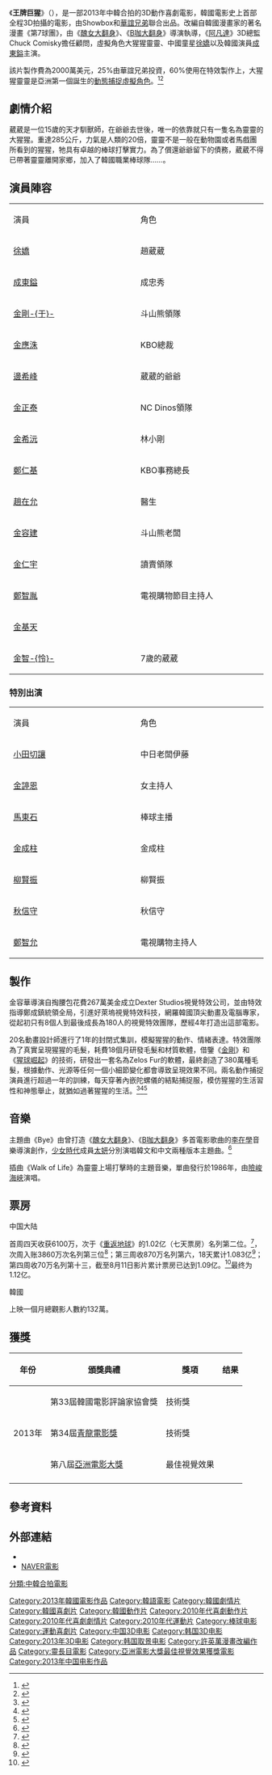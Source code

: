 {{NoteTA
|T=zh-tw:王牌巨猩;zh-cn:大明猩;zh-hk:超級巨猩3D
|1=zh-tw:王牌巨猩;zh-cn:大明猩;zh-hk:超級巨猩3D
|2=zh-tw:葳葳;zh-cn:薇薇;zh-hk:薇薇
|3=zh-tw:B咖大翻身;zh-cn:国家代表;zh-hk:五個跳雪的少年
}}
{{Infobox Film
|片名        = 王牌巨猩
|電影原名    = {{lang|en|'''''MR. GO'''''}}
|圖像        = Mr .GO.jpg
|圖像說明    = 中國大陸版海報
|導演        = [[金容華|金容華]]
|監製        = 
|製片        = 
|編劇        = {{ubl|金容華|金中賢|金賢哲}}
|劇本        = 
|故事        = 
|原著        = [[許英萬|許英萬]]《第7球團》
|旁白        = 
|統籌        = 
|主演        = {{ubl|[[徐嬌|徐嬌]]|[[成東鎰|成東鎰]]}}
|分級        = 
|副標題      = 
|主題曲      =
|片頭曲      = 
|片尾曲      = 
|配樂        =
|攝影        = 
|剪輯        = 
|製片商      = Dexter Films
|發行商      = Showbox<br />[[華誼兄弟|華誼兄弟]]
|上映日期    = {{flagicon|KOR}}2013年7月17日<br />{{flagicon|PRC}}2013年7月18日<br />{{flagicon|SIN}} 2013年7月25日<br />{{flagicon|MYS}}{{flagicon|THA}}2013年8月1日<br />{{flagicon|TWN}}2013年8月9日<br />{{flagicon|HKG}}2013年8月22日<br />{{flagicon|JPN}}2014年5月24日
|發行日期    =
|片長        = 132分鐘
|產地        = {{KOR}}<br />{{CHNMLD}}
|語言        = [[韓語|韓語]]、[[華語|華語]]、[[日語|日語]]
|官方網站    = 
|預算        = 
|票房        = 
|前集        = 
|續集        = 
|中國大陸片名= 大明猩
|香港片名    = 超級巨猩3D
|新馬片名    = 
|台灣片名    = 王牌巨猩
|sarft_id    = <!-- 公映許可號碼 -->
|amg_id      = <!-- AMG（All Media Guide）ID -->
|imdb_id     = <!-- IMDB（互聯網電影數據庫）ID -->
}}

《'''王牌巨猩'''》（{{lang-en|'''''MR. GO'''''}}），是一部2013年中韓合拍的3D動作喜劇電影，韓國電影史上首部全程3D拍攝的電影，由Showbox和[[華誼兄弟|華誼兄弟]]聯合出品。改編自韓國漫畫家{{link-en|許英萬|Huh Young-man}}的著名漫畫《第7球團》，由《[[醜女大翻身|醜女大翻身]]》、《[[B咖大翻身|B咖大翻身]]》{{link-ko|金容華|김용화 (영화 감독)}}導演執導，《[[阿凡達|阿凡達]]》3D總監Chuck Comisky擔任顧問，虛擬角色大猩猩靈靈、中國童星[[徐嬌|徐嬌]]以及韓國演員[[成東鎰|成東鎰]]主演。

該片製作費為2000萬美元，25%由華誼兄弟投資，60%使用在特效製作上，大猩猩靈靈是亞洲第一個誕生的[[動態捕捉|動態捕捉]][[虛擬角色|虛擬角色]]。<ref >{{cite web|url=http://cn.chosun.com/big5/site/data/html_dir/2013/05/10/20130510000023.html | language= | title=“亞洲達科塔‧范寧”徐嬌將來韓造勢 |publisher=朝鮮日報中文網 |date=2013年5月10日 |accessdate= }}</ref><ref >{{cite web |url=http://news.sina.com.tw/article/20130531/9763890.html |language= |title=《大明猩》中韓同步上映 成東日徐嬌主演 |publisher=北京新浪網 |date=2013年5月31日 |accessdate= |archive-date=2020年4月4日 |archive-url=https://web.archive.org/web/20200404040101/https://news.sina.com.tw/article/20130531/9763890.html |dead-url=no }}</ref>

== 劇情介紹 ==
葳葳是一位15歲的天才馴獸師，在爺爺去世後，唯一的依靠就只有一隻名為靈靈的大猩猩。重達285公斤，力氣是人類的20倍，靈靈不是一般在動物園或者馬戲團所看到的猩猩，牠具有卓越的棒球打擊實力。為了償還爺爺留下的債務，葳葳不得已帶著靈靈離開家鄉，加入了韓國職業棒球隊……。

== 演員陣容 ==
{|class="wikitable" style="width:60%"
|- style="background:cornflowerblue; color:white" align=center
|style="width:12%"|演員||style="width:12%"|角色
|-
|[[徐嬌|徐嬌]] || 趙葳葳
|-
|[[成東鎰|成東鎰]] || 成忠秀
|-
|[[金剛于|金剛-{于}-]] || 斗山熊領隊
|-
|[[金應洙|金應洙]] || KBO總裁
|-
|[[邊希峰|邊希峰]] || 葳葳的爺爺
|-
|[[金正泰|金正泰]] || NC Dinos領隊
|-
|[[金希沅|金希沅]] || 林小剛
|-
|[[鄭仁基_(演員)|鄭仁基]] || KBO事務總長
|-
|[[趙在允|趙在允]] || 醫生
|-
|[[金容建|金容建]] || 斗山熊老闆
|-
|[[金仁宇|金仁宇]] || 讀賣領隊
|-
|[[鄭智胤|鄭智胤]] || 電視購物節目主持人
|-
|[[金基天|金基天]]||
|-
|[[金智怜|金智-{怜}-]] || 7歲的葳葳
|}

=== 特別出演 ===
{|class="wikitable" style="width:60%"
|- style="background:cornflowerblue; color:white" align=center
|style="width:12%"|演員||style="width:12%"|角色
|-
|[[小田切讓|小田切讓]] || 中日老闆伊藤
|-
|[[金諪恩|金諪恩]] || 女主持人
|-
|[[馬東石|馬東石]] || 棒球主播
|-
|[[金聖柱_(主持人)|金成柱]] || 金成柱
|-
|[[柳賢振|柳賢振]]|| 柳賢振
|-
|[[秋信守|秋信守]] || 秋信守
|-
|[[鄭智允_(1984年)|鄭智允]] || 電視購物主持人
|}

== 製作 ==
金容華導演自掏腰包花費267萬美金成立Dexter Studios視覺特效公司，並由特效指導鄭成鎮統領全局，引進好萊塢視覺特效科技，網羅韓國頂尖動畫及電腦專家，從起初只有8個人到最後成長為180人的視覺特效團隊，歷經4年打造出這部電影。

20名動畫設計師進行了1年的封閉式集訓，模擬猩猩的動作、情緒表達。特效團隊為了真實呈現猩猩的毛髮，耗費18個月研發毛髮和材質軟體，借鑒《[[金剛_(2005年電影)|金剛]]》和《[[猩球崛起|猩球崛起]]》的技術，研發出一套名為Zelos Fur的軟體，最終創造了380萬種毛髮，根據動作、光源等任何一個小細節變化都會導致呈現效果不同。兩名動作捕捉演員進行超過一年的訓練，每天穿著內嵌陀螺儀的結點捕捉服，模仿猩猩的生活習性和神態舉止，就猶如過著猩猩的生活。<ref >{{cite web |url=http://news.sina.com.tw/article/20130613/9897382.html |language= |title=《大明猩》發製作特輯 夢之隊打造細節 |publisher=北京新浪網 |date=2013年6月13日 |accessdate= |archive-date=2020年4月4日 |archive-url=https://web.archive.org/web/20200404040100/https://news.sina.com.tw/article/20130613/9897382.html |dead-url=no }}</ref><ref >{{cite web |url=http://www.koreastardaily.com/tc/news/28534 |language= |title=耗資逾千萬美元3D巨制<超級巨猩> 暑假中韓香港同步上映 |publisher=韓星網 |date=2013年5月31日 |accessdate= |archive-date=2016年3月4日 |archive-url=https://web.archive.org/web/20160304051732/http://www.koreastardaily.com/tc/news/28534 |dead-url=no }}</ref><ref>{{Cite web |url=http://app.atmovies.com.tw/movie/movie.cfm?action=extend&exid=fmcn4224254803 |title=《王牌巨猩》關於電影 |access-date=2013-06-29 |archive-date=2020-04-04 |archive-url=https://web.archive.org/web/20200404040109/http://app.atmovies.com.tw/movie/movie.cfm?action=extend&exid=fmcn4224254803 |dead-url=no }}</ref>

== 音樂 ==
主題曲《Bye》由曾打造《[[醜女大翻身|醜女大翻身]]》、《[[B咖大翻身|B咖大翻身]]》多首電影歌曲的[[李在學|李在學]]音樂導演創作，[[少女時代|少女時代]]成員[[太妍|太妍]]分別演唱韓文和中文兩種版本主題曲。<ref >{{cite web|url=http://tw.starnnews.com/news/index.html?no=210428 | language= | title=太妍，參與「Mr.Go」主題曲演唱「優美歌聲 令影片的感動加倍」 |publisher=StarN |date= |accessdate= }}</ref>

插曲《Walk of Life》為靈靈上場打擊時的主題音樂，單曲發行於1986年，由[[險峻海峽|險峻海峽]]演唱。

== 票房 ==
;中国大陆
首周四天收获6100万，次于《[[地球過後|重返地球]]》的1.02亿（七天票房）名列第二位。<ref >{{cite web |url=http://www.m1905.com/news/20130723/675306.shtml#p1 |language= |title=内地票房：《重返地球》蝉联 《大明猩》居亚军 |publisher=电影网 |date=2013年7月23日 |accessdate= |archive-date=2013年8月26日 |archive-url=https://web.archive.org/web/20130826165423/http://www.m1905.com/news/20130723/675306.shtml#p1 |dead-url=no }}</ref>，次周入账3860万次名列第三位<ref >{{cite web |url=http://www.m1905.com/news/20130730/677312.shtml#p1 |language= |title=内地票房：《速度与激情6》首周1.6亿逼退群雄 |publisher=电影网 |date=2013年7月30日 |accessdate= |archive-date=2013年8月5日 |archive-url=https://web.archive.org/web/20130805220133/http://www.m1905.com/news/20130730/677312.shtml#p1 |dead-url=no }}</ref>；第三周收870万名列第六，18天累计1.083亿<ref >{{cite web |url=http://www.m1905.com/news/20130806/679426.shtml#p1 |language= |title=内地票房：《环太平洋》首周2.9亿打败《速度》 |publisher=电影网 |date=2013年8月6日 |accessdate= |archive-date=2013年8月10日 |archive-url=https://web.archive.org/web/20130810021026/http://www.m1905.com/news/20130806/679426.shtml#p1 |dead-url=no }}</ref>；第四周收70万名列第十三，截至8月11日影片累计票房已达到1.09亿。<ref >{{cite web |url=http://www.m1905.com/news/20130813/681544.shtml# |language= |title=内地票房：《环太平洋》连庄 《小时代2》居次 |publisher=电影网 |date=2013年8月13日 |accessdate= |archive-date=2013年8月14日 |archive-url=https://web.archive.org/web/20130814113148/http://www.m1905.com/news/20130813/681544.shtml |dead-url=no }}</ref>最终为1.12亿。
;韓國
上映一個月總觀影人數約132萬。

== 獲獎 ==
{| class="wikitable"
|-align=center
! 年份
! 頒獎典禮
! 獎項
! 结果
|- 
|rowspan="3"|2013年
|第33屆韓國電影評論家協會獎
|技術獎
|{{won}}
|-
|第34屆[[青龍電影獎|青龍電影獎]]
|技術獎
|{{won}}
|-
|第八屆[[亞洲電影大獎|亞洲電影大獎]]
|最佳視覺效果
|{{won}}
|-
|}

== 參考資料 ==
{{reflist|2}}

== 外部連結 ==
*{{mtime|129288}}
*[http://movie.naver.com/movie/bi/mi/basic.nhn?code=75397 NAVER電影] {{Wayback|url=http://movie.naver.com/movie/bi/mi/basic.nhn?code=75397 |date=20200404040139 }}{{ko}}
{{鍾嘉欣}}
{{Showbox}}
{{DEFAULTSORT:Mr. Go}}
[[Category:2013年韓國電影作品|Category:2013年韓國電影作品]]
[[Category:韓語電影|Category:韓語電影]]
[[Category:韓國劇情片|Category:韓國劇情片]]
[[Category:韓國喜劇片|Category:韓國喜劇片]]
[[Category:韓國動作片|Category:韓國動作片]]
[[Category:2010年代喜劇動作片|Category:2010年代喜劇動作片]]
[[Category:2010年代喜劇劇情片|Category:2010年代喜劇劇情片]]
[[Category:2010年代運動片|Category:2010年代運動片]]
[[Category:棒球电影|Category:棒球电影]]
[[Category:運動喜劇片|Category:運動喜劇片]]
[[Category:中国3D电影|Category:中国3D电影]]
[[Category:韩国3D电影|Category:韩国3D电影]]
[[Category:2013年3D电影|Category:2013年3D电影]]
[[Category:韩国取景电影|Category:韩国取景电影]]
[[Category:許英萬漫畫改編作品|Category:許英萬漫畫改編作品]]
[[Category:靈長目電影|Category:靈長目電影]]
[[Category:亞洲電影大獎最佳視覺效果獲獎電影|Category:亞洲電影大獎最佳視覺效果獲獎電影]]
[[分類:中韓合拍電影|分類:中韓合拍電影]]
[[Category:2013年中国电影作品|Category:2013年中国电影作品]]